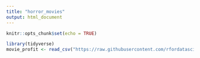 ```yaml
---
title: "horror_movies"
output: html_document
---
```


```r
knitr::opts_chunk$set(echo = TRUE)
```

```r
library(tidyverse)
movie_profit <- read_csv("https://raw.githubusercontent.com/rfordatascience/tidytuesday/master/data/2018/2018-10-23/movie_profit.csv")
```

